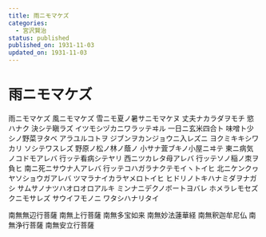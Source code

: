 ```yaml
---
title: 雨ニモマケズ
categories:
  - 宮沢賢治
status: published
published_on: 1931-11-03
updated_on: 1931-11-03
---
```


# 雨ニモマケズ


雨ニモマケズ
風ニモマケズ
雪ニモ夏ノ暑サニモマケヌ
丈夫ナカラダヲモチ
慾ハナク
決シテ瞋ラズ
イツモシヅカニワラッテヰル
一日ニ玄米四合ト
味噌ト少シノ野菜ヲタベ
アラユルコトヲ
ジブンヲカンジョウニ入レズニ
ヨクミキキシワカリ
ソシテワスレズ
野原ノ松ノ林ノ蔭ノ
小サナ萓ブキノ小屋ニヰテ
東ニ病気ノコドモアレバ
行ッテ看病シテヤリ
西ニツカレタ母アレバ
行ッテソノ稲ノ朿ヲ負ヒ
南ニ死ニサウナ人アレバ
行ッテコハガラナクテモイヽトイヒ
北ニケンクヮヤソショウガアレバ
ツマラナイカラヤメロトイヒ
ヒドリノトキハナミダヲナガシ
サムサノナツハオロオロアルキ
ミンナニデクノボートヨバレ
ホメラレモセズ
クニモサレズ
サウイフモノニ
ワタシハナリタイ

南無無辺行菩薩
南無上行菩薩
南無多宝如来
南無妙法蓮華経
南無釈迦牟尼仏
南無浄行菩薩
南無安立行菩薩